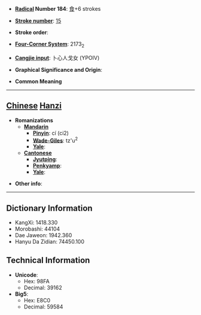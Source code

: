 * '''[[Wiktionary:Chinese radical index| Radical]] Number 184''': [[Wiktionary:Chinese radical index 食|食]]+6 strokes

* '''[[Wiktionary:Chinese total strokes index|Stroke number]]''': [[Wiktionary:Chinese total strokes index 15|15]]

* '''Stroke order''': 

* '''[[Wiktionary:Chinese four corner index|Four-Corner System]]''': 2173<sub>2</sub>

* '''[[Wiktionary:Chinese Cangjie index|Cangjie input]]''': 卜心人戈女 (YPOIV)

* '''Graphical Significance and Origin''': 

* '''Common Meaning'''

----

== [[Chinese]] [[Hanzi]] ==

* '''Romanizations'''
** '''[[Mandarin]]'''
*** '''[[Pinyin]]''': cí (ci2)
*** '''[[Wade-Giles]]''': tz'u<sup>2</sup>
*** '''[[Yale]]''': 
** '''[[Cantonese]]'''
*** '''[[Jyutping]]''':
*** '''[[Penkyamp]]''': 
*** '''[[Yale]]''': 

* '''Other info''': 

----

== Dictionary Information ==

* KangXi: 1418.330
* Morobashi: 44104
* Dae Jaweon: 1942.360
* Hanyu Da Zidian: 74450.100

== Technical Information ==

* '''Unicode''':
** Hex: 98FA
** Decimal: 39162
* '''Big5''':
** Hex: E8C0
** Decimal: 59584